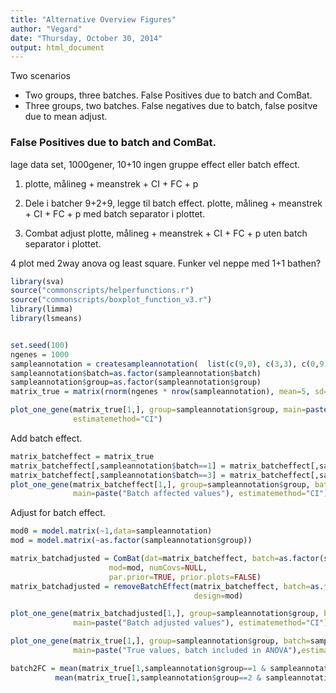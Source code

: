 ```yaml
---
title: "Alternative Overview Figures"
author: "Vegard"
date: "Thursday, October 30, 2014"
output: html_document
---
```



Two scenarios

- Two groups, three batches. False Positives due to batch and ComBat.
- Three groups, two batches. False negatives due to batch, false positve due to mean adjust.



### False Positives due to batch and ComBat.

lage data set, 1000gener, 10+10
ingen gruppe effect eller batch effect.

1. plotte, målineg + meanstrek + CI + FC + p

2.
Dele i batcher 9+2+9, legge til batch effect.
plotte, målineg + meanstrek + CI + FC + p med batch separator i plottet.

3. Combat adjust
plotte, målineg + meanstrek + CI + FC + p uten batch separator i plottet.

4 plot med 2way anova og least square. Funker vel neppe med 1+1 bathen?

```r
library(sva)
source("commonscripts/helperfunctions.r")
source("commonscripts/boxplot_function_v3.r")
library(limma)
library(lsmeans)


set.seed(100)
ngenes = 1000
sampleannotation = createsampleannotation(  list(c(9,0), c(3,3), c(0,9)))
sampleannotation$batch=as.factor(sampleannotation$batch)
sampleannotation$group=as.factor(sampleannotation$group)
matrix_true = matrix(rnorm(ngenes * nrow(sampleannotation), mean=5, sd=1), nrow=ngenes, ncol=nrow(sampleannotation))

```


```r
plot_one_gene(matrix_true[1,], group=sampleannotation$group, main=paste("True values"),
              estimatemethod="CI")
```


Add batch effect.
```r
matrix_batcheffect = matrix_true
matrix_batcheffect[,sampleannotation$batch==1] = matrix_batcheffect[,sampleannotation$batch==1]+1
matrix_batcheffect[,sampleannotation$batch==3] = matrix_batcheffect[,sampleannotation$batch==3]-1
plot_one_gene(matrix_batcheffect[1,], group=sampleannotation$group, batch=sampleannotation$batch,
              main=paste("Batch affected values"), estimatemethod="CI")
```

Adjust for batch effect.
```r

mod0 = model.matrix(~1,data=sampleannotation)
mod = model.matrix(~as.factor(sampleannotation$group))

matrix_batchadjusted = ComBat(dat=matrix_batcheffect, batch=as.factor(sampleannotation$batch), 
                      mod=mod, numCovs=NULL, 
                      par.prior=TRUE, prior.plots=FALSE)
matrix_batchadjusted = removeBatchEffect(matrix_batcheffect, batch=as.factor(sampleannotation$batch),
                                         design=mod)

plot_one_gene(matrix_batchadjusted[1,], group=sampleannotation$group, batch=sampleannotation$batch,
              main=paste("Batch adjusted values"), estimatemethod="CI")
```

```r
plot_one_gene(matrix_true[1,], group=sampleannotation$group, batch=sampleannotation$batch,
              main=paste("True values, batch included in ANOVA"),estimatemethod="lsmeans")

```


```r
batch2FC = mean(matrix_true[1,sampleannotation$group==1 & sampleannotation$batch==2]) - 
          mean(matrix_true[1,sampleannotation$group==2 & sampleannotation$batch==2])

```


